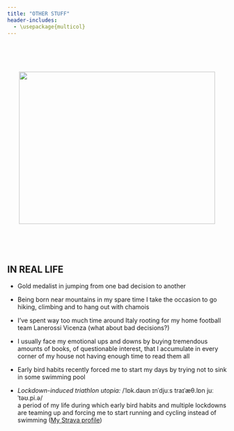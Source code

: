 ```yaml
---
title: "OTHER STUFF"
header-includes:
  - \usepackage{multicol}
---
```

&nbsp;

<link rel="stylesheet" href="/path/to/folder/css/academicons.min.css"/>
<link rel="stylesheet" href="https://cdn.jsdelivr.net/gh/jpswalsh/academicons@1/css/academicons.min.css">
<link rel="stylesheet" href="https://cdnjs.cloudflare.com/ajax/libs/font-awesome/4.7.0/css/font-awesome.min.css">


<html>
  <head>
    <title>Center an Image using text align center</title>
    <style>
      .img-container {
        text-align: center;
      }
    </style>
  </head>
  <body>
    <div style="margin-top:50px;" class="img-container"> <!-- Block parent element -->
      <img src="images/me.jpg" alt="" height="350" width="450"/>
    </div>
  </body>
</html>
<br>

&nbsp;


## IN REAL LIFE 
* Gold medalist in jumping from one bad decision to another 

* Being born near mountains in my spare time I take the occasion to go hiking, climbing and to hang out with chamois

\vspace{3cm}

* I’ve spent way too much time around Italy rooting for my home football team Lanerossi Vicenza (what about bad decisions?)

\vspace{3cm}

* I usually face my emotional ups and downs by buying tremendous amounts of books, of questionable interest, that I accumulate in every corner of my house not having enough time to read them all

\vspace{3cm}

* Early bird habits recently forced me to start my days by trying not to sink in some swimming pool

\vspace{3cm}

* *Lockdown-induced triathlon utopia:* /ˈlɒk.daʊn ɪnˈdjuːs traɪˈæθ.lɒn juːˈtəʊ.pi.ə/ <br>
  a period of my life during which early bird habits and multiple lockdowns are teaming up and forcing me to start running and cycling instead of swimming ([My Strava profile](https://www.strava.com/athletes/63064430))

